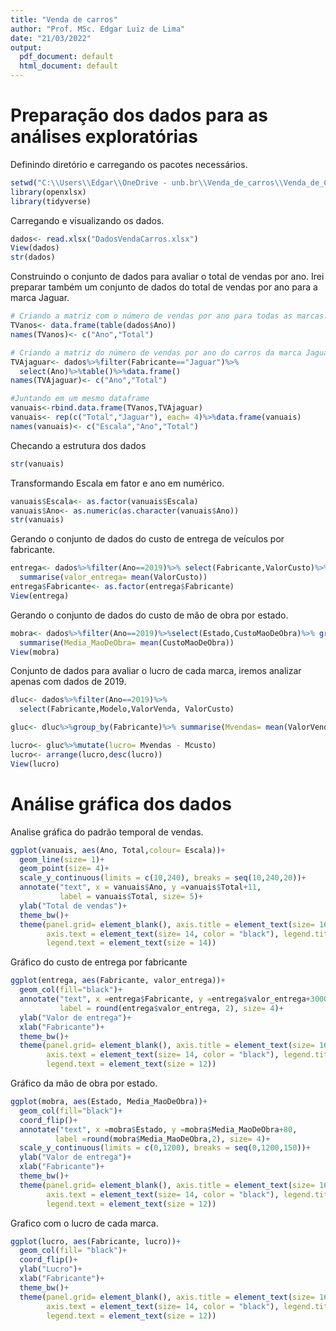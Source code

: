 ```yaml
---
title: "Venda de carros"
author: "Prof. MSc. Edgar Luiz de Lima"
date: "21/03/2022"
output:
  pdf_document: default
  html_document: default
---
```


# Preparação dos dados para as análises exploratórias

Definindo diretório e carregando os pacotes necessários.
```r
setwd("C:\\Users\\Edgar\\OneDrive - unb.br\\Venda_de_carros\\Venda_de_Carros")
library(openxlsx)
library(tidyverse)
```


Carregando e visualizando os dados.
```r
dados<- read.xlsx("DadosVendaCarros.xlsx")
View(dados)
str(dados)
```


Construindo o conjunto de dados para avaliar o total de vendas por ano. Irei preparar também um conjunto de dados do total de vendas por ano para a marca Jaguar.
```r
# Criando a matriz com o número de vendas por ano para todas as marcas.
TVanos<- data.frame(table(dados$Ano))
names(TVanos)<- c("Ano","Total")

# Criando a matriz do número de vendas por ano do carros da marca Jaguar.
TVAjaguar<- dados%>%filter(Fabricante=="Jaguar")%>%
  select(Ano)%>%table()%>%data.frame()
names(TVAjaguar)<- c("Ano","Total")

#Juntando em um mesmo dataframe
vanuais<-rbind.data.frame(TVanos,TVAjaguar)
vanuais<- rep(c("Total","Jaguar"), each= 4)%>%data.frame(vanuais)
names(vanuais)<- c("Escala","Ano","Total")
```

Checando a estrutura dos dados
```r
str(vanuais)
```

Transformando Escala em fator e ano em numérico.
```r
vanuais$Escala<- as.factor(vanuais$Escala)
vanuais$Ano<- as.numeric(as.character(vanuais$Ano))
str(vanuais)
```

Gerando o conjunto de dados do custo de entrega de veículos por fabricante.
```r
entrega<- dados%>%filter(Ano==2019)%>% select(Fabricante,ValorCusto)%>% group_by(Fabricante)%>%
  summarise(valor_entrega= mean(ValorCusto))
entrega$Fabricante<- as.factor(entrega$Fabricante)
View(entrega)
```


Gerando o conjunto de dados do custo de mão de obra por estado.
```r
mobra<- dados%>%filter(Ano==2019)%>%select(Estado,CustoMaoDeObra)%>% group_by(Estado)%>%
  summarise(Media_MaoDeObra= mean(CustoMaoDeObra))
View(mobra)
```

Conjunto de dados para avaliar o lucro de cada marca, iremos analizar apenas com dados de 2019.
```r
dluc<- dados%>%filter(Ano==2019)%>%
  select(Fabricante,Modelo,ValorVenda, ValorCusto)

gluc<- dluc%>%group_by(Fabricante)%>% summarise(Mvendas= mean(ValorVenda, na.rm= T), Mcusto= mean(ValorCusto, na.rm= T))

lucro<- gluc%>%mutate(lucro= Mvendas - Mcusto)
lucro<- arrange(lucro,desc(lucro))
View(lucro)
```

# Análise gráfica dos dados

Analise gráfica do padrão temporal de vendas.
```r
ggplot(vanuais, aes(Ano, Total,colour= Escala))+
  geom_line(size= 1)+
  geom_point(size= 4)+
  scale_y_continuous(limits = c(10,240), breaks = seq(10,240,20))+
  annotate("text", x = vanuais$Ano, y =vanuais$Total+11, 
           label = vanuais$Total, size= 5)+
  ylab("Total de vendas")+
  theme_bw()+
  theme(panel.grid= element_blank(), axis.title = element_text(size= 16),
        axis.text = element_text(size= 14, color = "black"), legend.title= element_blank(),
        legend.text = element_text(size = 14))
```


Gráfico do custo de entrega por fabricante
```r
ggplot(entrega, aes(Fabricante, valor_entrega))+
  geom_col(fill="black")+
  annotate("text", x =entrega$Fabricante, y =entrega$valor_entrega+3000, 
           label = round(entrega$valor_entrega, 2), size= 4)+
  ylab("Valor de entrega")+
  xlab("Fabricante")+
  theme_bw()+
  theme(panel.grid= element_blank(), axis.title = element_text(size= 16),
        axis.text = element_text(size= 14, color = "black"), legend.title= element_blank(),
        legend.text = element_text(size = 12))
```


Gráfico da mão de obra por estado.
```r
ggplot(mobra, aes(Estado, Media_MaoDeObra))+
  geom_col(fill="black")+
  coord_flip()+
  annotate("text", x =mobra$Estado, y =mobra$Media_MaoDeObra+80, 
          label =round(mobra$Media_MaoDeObra,2), size= 4)+
  scale_y_continuous(limits = c(0,1200), breaks = seq(0,1200,150))+
  ylab("Valor de entrega")+
  xlab("Fabricante")+
  theme_bw()+
  theme(panel.grid= element_blank(), axis.title = element_text(size= 16),
        axis.text = element_text(size= 14, color = "black"), legend.title= element_blank(),
        legend.text = element_text(size = 12))
```

Grafico com o lucro de cada marca.
```r
ggplot(lucro, aes(Fabricante, lucro))+
  geom_col(fill= "black")+
  coord_flip()+
  ylab("Lucro")+
  xlab("Fabricante")+
  theme_bw()+
  theme(panel.grid= element_blank(), axis.title = element_text(size= 16),
        axis.text = element_text(size= 14, color = "black"), legend.title= element_blank(),
        legend.text = element_text(size = 12))
```


